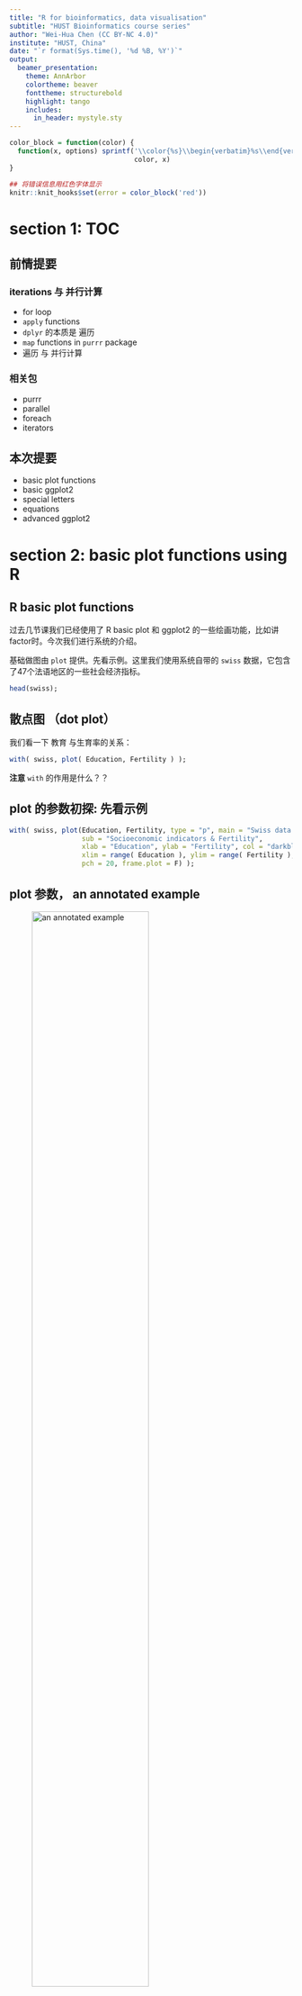 ```yaml
---
title: "R for bioinformatics, data visualisation"
subtitle: "HUST Bioinformatics course series"
author: "Wei-Hua Chen (CC BY-NC 4.0)"
institute: "HUST, China"
date: "`r format(Sys.time(), '%d %B, %Y')`"
output: 
  beamer_presentation:
    theme: AnnArbor
    colortheme: beaver
    fonttheme: structurebold
    highlight: tango
    includes:
      in_header: mystyle.sty
---
```


```r
color_block = function(color) {
  function(x, options) sprintf('\\color{%s}\\begin{verbatim}%s\\end{verbatim}',
                               color, x)
}

## 将错误信息用红色字体显示
knitr::knit_hooks$set(error = color_block('red'))
```


# section 1: TOC

## 前情提要

### iterations 与 并行计算

* for loop
* ``` apply ``` functions 
* ``` dplyr ``` 的本质是 遍历 
* ``` map ``` functions in ```purrr ``` package 
* 遍历 与 并行计算

### 相关包

* purrr
* parallel
* foreach
* iterators

## 本次提要

* basic plot functions
* basic ggplot2 
* special letters
* equations
* advanced ggplot2

# section 2: basic plot functions using R 

## R basic plot functions

过去几节课我们已经使用了 R basic plot 和 ggplot2 的一些绘画功能，比如讲factor时。今次我们进行系统的介绍。

基础做图由 ``` plot ``` 提供。先看示例。这里我们使用系统自带的 ``` swiss ``` 数据，它包含了47个法语地区的一些社会经济指标。

\FontSmall 

```r
head(swiss);
```

## 散点图 （dot plot）

我们看一下 教育 与生育率的关系：

\FontSmall

```r
with( swiss, plot( Education, Fertility ) );
```

\FontNormal

**注意** ``` with ``` 的作用是什么？？

## plot 的参数初探: 先看示例

\FontSmall

```r
with( swiss, plot(Education, Fertility, type = "p", main = "Swiss data 1888", 
                  sub = "Socioeconomic indicators & Fertility", 
                  xlab = "Education", ylab = "Fertility", col = "darkblue", 
                  xlim = range( Education ), ylim = range( Fertility ), 
                  pch = 20, frame.plot = F) );
```

## plot 参数， an annotated example 

![an annotated example](images/talk09/plot_annotated_example.png){height=70%}

## plot 支持的画图类型， 参数 ``` p = '?' ``` 的取值

\FontSmall
```r
par( mfrow = c(2,4) ); ### 在一张图上画 2 x 4 个 panel 
opts <- c( "p", "l", "o", "b", "c", "s", "S", "h" );
for( o in opts ){
  plot(1:5, type = o, main = paste( "type=", o ) );
}
```


## pch 是什么？ 

决定了数据点的形状，注意它的取值范围

\FontSmall

```r
library(tidyverse); library(extrafont);
ggplot( data.frame( p = c(0:25, 32:127) ) ) +
  scale_y_continuous( name = "" ) + scale_x_continuous( name = "" ) + 
  scale_shape_identity() + 
  geom_point( aes( x = p%%16, y = p%/%16, shape = p ), size = 5, fill = "red" ) + 
  geom_text( aes( x = p %% 16, y = p%/%16 + 0.4, label = p  ), size = 3 );
```

## log transform aexes 

``` plot ``` 还有一些其它有用的参数，详见： ``` ? plot.default ``` 

\FontSmall 

```r
with( swiss, plot(Education, Fertility, type = "p", main = "Swiss data 1888", 
                  sub = "Socioeconomic indicators & Fertility", 
                  xlab = "Education", ylab = "Fertility", col = c("darkblue", "darkred"), 
                  xlim = range( Education ), ylim = range( Fertility ), 
                  pch = 0:25, frame.plot = F, log = "xy") );
## 注： 也可以用 log='x' 或 log='y' 只对一个axis 进行 log 处理
```

## ggplot 版本

\FontSmall 

```r
ggplot( swiss, aes( x = Education, y = Fertility ) ) + 
  geom_point(  ) + scale_x_log10() + scale_y_log10() + 
  xlab( "Education" ) + ylab( "Fertility" ) + 
  ggtitle( "Swiss data 1888" );
```

## ggplot 更多散点示例

以 ``` mtcars ``` 为例

\FontSmall

```r
ggplot( mtcars, aes( x = wt, y = mpg, colour = factor( cyl ), shape = factor(cyl) ) ) +
  geom_point() + xlab( "Weight (1000 lbs)" ) + ylab( "Miles/(US) gallon" ) +
  labs( colour = "Number of cylinders", shape = "Number of cylinders" ) ;
```

## plot: high-level vs. low-level plots

* **high level**: plotting functions create a new plot on the graphics device
* **low level**: plotting functions add more information to an existing plot

\FontSmall

```r
plot( 1:10, col = "red" ); ## high level 
points( sample(1:10, 10), col = "darkgreen", pch = 20 ); ## low level
```

## low level plots 列表 
* ``` points ``` : 点图
* ``` lines ``` : 线图
* ``` abline ``` : 直线
* ``` polygon ``` : 多边形
* ``` legend ``` : 图例
* ``` title ``` ： 标题
* ``` axis ``` : 轴
... 

## high level plots 列表

* ``` plot ``` : 通用画图函数
* ``` pairs ``` 
* ``` coplot ``` 
* ``` qqnorm ``` 
* ``` hist ``` 
* ``` dotchart ``` 
* ``` image ``` 
* ``` contour ``` 
... 

**注**： 可以用 ``` add = TRUE ``` 参数（如果可用）将 high level 函数强制转换为 low level 

## 图形相关参数（系统函数）

``` par() ``` 函数： 显示或修改当前**图形设备**的参数。用以下命令查看支持的内容：

\FontSmall

```r
par( c( "mar", "bg" ) ); ## 显示指定参数的值
## 显示所有参数 
par(); 
```

## 调整 ``` par() ``` 参数前请备份

``` par() ``` 用于指定全局参数，因此在改变前尽量备份

\FontSmall

```r
oldpar <- par(); ## 备份

do some changes here ... 

## 恢复
par( oldpar ); 
```

## 常用图形参数及调整: margin

图形边距（ figure margins ）

\FontSmall 
``` r
par( mar = c( 5.1, 4.1, 4.1, 2.1 )); ## 设置新 martin 
```

\FontNormal 

分别指定 下 -> 左 -> 上 -> 右 的边距，即从下面开始，顺时针移动。

单位是： text lines  

或：

\FontSmall 

``` r
par( mai = c( 5.1, 4.1, 4.1, 2.1 )); ## 设置新 martin 
```

\FontNormal 

单位是： inch 

## 常用图形参数及调整: 多panel 

画 2x3 共 6个panel，从左到右。（2行3列）

\FontSmall 

```r
par( mfrow=c(2,3) );
for( i in 1:6 )
  plot( sample( 1:10, 10 ), main = i );
```

## 常用图形参数及调整: 多panel , cont.

\FontNormal

画 2x3 共 6个panel，从上到下。（2行3列）

\FontSmall 

```r
par( mfcol=c(2,3) );
for( i in 1:6 )
  plot( sample( 1:10, 10 ), main = i );
```

## 重要概念：图形设备

**图形设备**是指图形输出的设备，可以将**图形设备**理解为**保存格式** 。

默认设备是：

* X11() : *nix 
* windows() : windows 
* quartz() : OS X 

图形显示在**显示器**上。

## 图形设备：cont. 

常用其它设备有：

* pdf() 
* png()
* jpeg() 

分别对应输出文件格式。

## 常用图形设备： pdf() 

使用方法如下：

\FontSmall 
```r
pdf( file = "/path/to/dir/<file_name>.pdf", height = 5, width = 5 ); ## 创建一个新设备/ pdf 文件 
plot(1:10); ## 作图；
dev.off(); ## 关闭设备
```

\FontNormal 

**说明**

1. 默认文件名为 ``` Rplots.pdf ``` ，
2. ```dev.off() ``` 必须关闭。关闭后，返回到最近使用的图形设备
3. ``` height ``` 和 ``` width ``` 参数的单位是 inch 
4. 如果运行多个 high level 作图命令，则会产生**多页pdf** 


## 请尽量使用 pdf 作为文件输出格式

1. 生信图片大多是点线图，适合保存为矢量格式（如pdf, ps 等）；
2. 矢量图可无限放大而不失真（变成像素）；
3. 可由 Adobe Illustrator 等矢量图软件进行编辑

# section 3: ggplot2 基础

## 一个简单的示例

\FontSmall

```r
## 准备数据
year1 <- c(7, 12, 28, 3, 41);
year2 <- c(14, 7, 6, 19, 3);

df <- rbind( tibble( month = 1:length( year1 ), value = year1, cat = "Year1" ),
             tibble( month = 1:length( year2 ), value = year2, cat = "Year2 ") );

plot1 <-  ## 将图保存在变量中；
  ggplot( df, aes( x = month, y = value, colour = cat) ) + 
  geom_line() + geom_point() + 
  xlab( "Month" ) + ylab( "Rain fall" ) +
  labs( colour = "Year");
```


## 画图

\FontSmall

```r
plot1;  ## 画图
```

## ggplot2 基础概念详解

![ggplot2 参数简介](images/talk09/ggplot_explained.png){height=20%}

\FontSmall

1. **aes** (aesthetics)美学：控制全局参数，包括：x,y轴使用的数据，颜色( colour, fill) ，形状 ( shape )，大小 ( size )，分组 ( group ) 等等；

2. **图层**： ``` geom_<layer_name> ``` ；每张图可有多个图层（此处有两个）；图层可使用全局数据 (df) 和参数 (aes)，也可以使用自己的 aes 和 数据；

3. 其它控制函数

## ggplot2 优缺点

ggplot2 优点：

1. 强大又专业
2. 复杂又好看
3. canvas 大小，坐标会根据数据、图层自动调整，让用户专注于作图本身；

缺点：

太难学！

## 图层使用自己的数据，示例

\FontSmall

图层可从 `ggplot` 继承**数据** 和 其它参数，包括 **aes**，但也可使用自己的


```r
plot1 + 
  geom_point( data = data.frame( x2 = 1:5, y2 = sample(30:100, 5) ),  ## 注意： data = 是必须的
          aes( x = x2, y = y2 ),  ## 使用自己的 aes ... 
          colour =  c("darkgreen", "red", "blue", "gold", "purple") , shape = 15, size = 4 )
```


**要点**

1. 如上所见，xy -axes 会随数据自动调整

2. ggplot2 作图结果可以保存在变量中，并可累加更多图层

3. 图层使用自己的数据时，需要用 ``` data =  ``` 指定；而全局数据则不用 ``` ggplot ( data.frame( ... ) ) ```


# section 4: ggplot2作图的四个基本组成部分详解

## 1. 图层

### ```geom_<图层名>```

* ``` geom_point ``` , ``` geom_line ```: 点线图，用于揭示两组数据间的关系；
* ``` geom_smooth ``` : 常与 ``` geom_point ``` 联合使用，揭示数据走势
* ``` geom_bar ``` ： bar 图
* ``` geom_boxplot ``` : 箱线图，用于比较N组数据，揭示区别
* ``` geom_path ``` : 与``` geom_line ``` 相似，但也可以画其它复杂图形
* ``` geom_histogram ```, `` geom_density ``` : 数据的分布，也可用于多组间的比较
* 其它十余种，请见“ggplot2 : elegant graphics for data analysis” 一书！！

## 2. ```scale``` 显示控制

### 基本规则

* ```scale_<控制内容>_<控制手段>```，e.g. ```scale_color_manual()```： 以**手选方式** 控制 **颜色**

### 四种控制类型

* ```scale_color_...```
* ```scale_fill_...```
* ```scale_shape_...```
* ```scale_size_...```

![数据的4种scale方法](images/talk09/scale.png){height=25%}

## 2.1 改变颜色 

\FontSmall

```r
library(ggplot2);
ggplot(iris, aes(x=Sepal.Length, y=Sepal.Width, color=Species)) +
  geom_point(size=2);
```


解释：

* 使用 `iris` 里 **萼片** 大小数据；

* `colour = Species`：根据 `Species` 列决定颜色；

* 共需要 **3种** 颜色；

* 由**默认色板**决定；

## 默认的色板

![default discrete colour palette](images/talk09/ggplot_default_palette.png){height=40%}

\FontSmall

* 根据需要的颜色数量，取相应的行

## 使用其它色板，比如 `scale_colour_brewer()` 

![](images/talk09/ggplot_brewer_palettes.png){height=90%}

## `scale_colour_brewer()`, 使用示例

\FontSmall

```r
ggplot(iris, aes(x=Sepal.Length, y=Sepal.Width, color=Species)) + geom_point(size=2) + 
  scale_color_brewer( palette = "Set1" );
```

* 使用方法：```scale_color_brewer( palette = "<palette name>" );```

* 取**前N个**颜色

## `scale_color_brewer` 提供的其它色板

\FontSmall

### Diverging

BrBG, PiYG, PRGn, PuOr, RdBu, RdGy, RdYlBu, RdYlGn, Spectral

### Qualitative
Accent, Dark2, Paired, Pastel1, Pastel2, **Set1**, Set2, Set3

### Sequential
Blues, BuGn, BuPu, GnBu, Greens, Greys, Oranges, OrRd, PuBu, PuBuGn, PuRd, Purples, RdPu, Reds, YlGn, YlGnBu, YlOrBr, YlOrRd

## 手动设置颜色 : `scale_colour_manual()`

\FontSmall

```r
mtcars %>% ggplot( aes(disp, mpg) ) + geom_point( aes( color = factor(cyl) ) ) +
  scale_color_manual( breaks = c("4","6","8"), values = c("red","green","blue") );
```

## 如何对应**数量**与颜色？使用**渐变颜色**！

\FontSmall

```r
mpg %>% ggplot( aes(displ, hwy) ) + geom_point( aes( color = displ ) );
```

* 根据 `displ` 排气量 的值显色；

* 默认使用2色；

## 用`scale_color_gradient()` 改变渐变颜色

\FontSmall

```r
scale_colour_gradient(
  ...,
  low = "#132B43",
  high = "#56B1F7",
  space = "Lab",
  na.value = "grey50",
  guide = "colourbar",
  aesthetics = "colour"
)
```

改变 low 和 high 的值即可；

## `scale_color_gradient()` 举例

\FontSmall

```r
mpg %>% ggplot( aes(displ, hwy) ) + geom_point( aes( color = displ ) ) +
  scale_color_gradient( low = "black", high = "yellow" );
```

## 使用**3个**渐变色？用 `scale_color_gradient2()` 

\FontSmall

```r
mpg %>% ggplot( aes(displ, hwy) ) + geom_point( aes( color = displ ) ) +
  scale_colour_gradient2( low = "black", mid = "red", high = "yellow", midpoint = 4.5 );
```

* 三个颜色：`low` `mid` `high`

* **注意**  `midpoint` 参数！！

## 更多颜色？使用 `scale_colour_gradientn` 

\FontSmall

```r
mpg %>% ggplot( aes(displ, hwy) ) + geom_point( aes( color = displ ) ) +
  scale_colour_gradientn( colors = c("black","red", "yellow", "blue", "pink") );
```

## 一种有趣的渐变色显示方法 ： `scale_colour_binned` 

\FontSmall

```r
mpg %>% ggplot( aes(displ, hwy) ) + geom_point( aes( color = displ ) ) +
  scale_color_binned( low = "black", high = "yellow" );
```

* 渐变色，但分组显示

## 2.2 `fill` 颜色

\FontSmall

### `fill`与`colour`有什么区别？？？

* `colour` defines the colour with which a geom is **outlined** (the shape's "stroke")

* `fill`defines the colour with which a geom is **filled**

### 哪些 pch 们有 `fill` ？？

* Points generally only have a `colour` and **no fill**

* However, point shapes **21–25** that include **both** a colour and a fill.

## `fill`与`colour`有啥区别？？？(again)

\FontSmall

找一个有两种属性的 point (pch = 21)，先看 `fill` 的效果；

```r
mpg %>% ggplot( aes(displ, hwy) ) + 
  geom_point( aes( colour = cyl ), shape = 21, stroke = 3);
```

### 说明

* `colour` 在 shape = 21时，为描边（stroke）色；

* 可用 `stroke` 控制 线条粗细；

## `fill`与`colour`有啥区别？？？, cont.

\FontSmall

同时有 fill 和 colour 

```r
mpg %>% ggplot( aes(displ, hwy) ) + 
  geom_point( aes( colour = cyl, fill = class ), 
              shape = 21, size = 3,
              stroke = 2);
```

## fill 的调色板 与 colour 一样！

\FontSmall

先看看离散值的色板

```r
mpg %>% ggplot( aes(displ, hwy) ) + 
  geom_point( aes( fill = class ), shape = 21, stroke = 1.5) +
  scale_fill_brewer( palette = "Set1" ) 
```

注： 默认的 stroke 颜色为 `black`；

## fill 的 gradient 色板

\FontSmall

```r
mpg %>% ggplot( aes(displ, hwy) ) + 
  geom_point( aes( fill = cyl ), shape = 21, stroke = 1) +
  scale_fill_gradient( low = "yellow", high = "blue" ) ;
```

注： 默认的 stroke 颜色为 `black`；

## `fill` 与 `colour` 小结

\FontSmall

1. 做到两个匹配，即：

a) `aes` 参数 (如 `fill = `) 与 函数 (如 `scale_fill_xxx`) 匹配；`colour` 也是如此；
b) 数据类型与色板类型匹配：数量配渐变，离散配离散；

![](images/talk09/color_fill_explained.png){height=40%}

2. 两者色板是通用的；函数也是，比如 `scale_fill_xx` 对应 `scale_colour_xx`;

3. 有些 shape / pch 只有 colour (stroke)，有些则两者都有；

## 其它颜色相关函数

\FontSmall

* scale_fill_continuous, scale_colour_continuous 

* scale_fill_manual, scale_colour_manual 

... 

## 其它包中的调色板和相应函数

### included in ggplot2

`scale_color_hue`, `scale_color_manual`, `scale_color_grey`, `scale_colour_viridis_d`, `scale_color_brewer` ...

### from the `RColorBrewer` package

`scale_color_brewer(palette = "<palette name>")` ... note: 函数属于 ggplot2

### from the `viridis` package 

`scale_color_viridis( discrete=TRUE, option="<palette name>" )` note: 提供了函数和palette

### other packages ... 

* `paletteer` package: `scale_color_paletteer_xx` functions

* `ggsci` package


## ``` ggsci ```: 论文发表用的色板!!!

\FontSmall

### install 
```r
install.packages("ggsci"); # Install ggsci from CRAN:
devtools::install_github("nanxstats/ggsci"); # or from github
```

### contents

``` scale_color_<journal> ``` 和 ``` scale_fill_<journal> ``` functions and color palettes

### supported journals

* NPG `scale_color_npg()`, `scale_fill_npg()`
* AAAS, NEJM, Lancet, JAMA ... 

## ggsci 举例
\FontSmall

```r
library("ggsci")
library("ggplot2")
library("gridExtra")
data("diamonds")
p1 <- ggplot(
  subset(diamonds, carat >= 2.2),
  aes(x = table, y = price, colour = cut)
) +
  geom_point(alpha = 0.7) +
  geom_smooth(method = "loess", alpha = 0.05, size = 1, span = 1) +
  theme_bw() + labs( tag = "A" )

p2 <- ggplot(
  subset(diamonds, carat > 2.2 & depth > 55 & depth < 70),
  aes(x = depth, fill = cut)
) +
  geom_histogram(colour = "black", binwidth = 1, position = "dodge") +
  theme_bw() + labs( tag = "B" )
```

\FontNormal

**要点** 

* ``` library(gridExtra) ``` 

## ggsci 结果, Nature Style !! 

\FontSmall

```r
p1_npg <- p1 + scale_color_npg()
p2_npg <- p2 + scale_fill_npg()
grid.arrange(p1_npg, p2_npg, ncol = 2)
```

## 2.3 `size` 

\FontSmall

```r
mpg %>% ggplot( aes(displ, hwy) ) + 
  geom_point( aes( size = cyl, colour = class  ) );
```

* size : 用 cyl 列的值确定大小

## 2.4 `shape` 

\FontSmall

```r
mpg %>% ggplot( aes(displ, hwy) ) + 
  geom_point( aes( size = cyl, colour = class, shape = class  ) );
```

## 问题： `size`, `colour` 等参数可在 `aes()` 内部，也可在外部，有什么区别？？？

\FontSmall

在内部时，以指定列的值确定**大小**，或按 factor 的数量确定颜色、形状的**数量**：

```r
mpg %>% ggplot( aes(displ, hwy) ) + 
  geom_point( aes( size = cyl, colour = class, shape = class  ) );
```

在外部时，则以**指定值**为准：

```r
mpg %>% ggplot( aes(displ, hwy) ) + 
  geom_point( size = 2, colour = "green", shape = 21 );
```

注： size 等接受的值，长度要么为1，要么与行数等长；

## ggplot2要素3： 坐标系统

### 线性坐标系统
  
  * `coord_cartesian()`, 
  * `coord_flip()`, 
  * `coord_fixed()`
  
### 非线性坐标系统

  * `coord_trans()`
  * `coord_polar()`
  * `coord_map()`
  
## 3.1 线性坐标系统， coord_cartesian()

\FontSmall

默认的坐标系统，可使用 xlim, ylim 等参数，实现**缩放局部**

```r
p1 <- ggplot(mpg, aes(displ, hwy)) + 
  geom_point() + geom_smooth()

p1 + coord_cartesian(xlim = c(4, 6))
```

## 3.1 线性坐标系统， coord_flip()

exchange the x and y axes

\FontSmall

```r
ggplot(mpg, aes(displ, cty)) + 
  geom_point() + geom_smooth() + 
  coord_flip()
```

## 3.1 线性坐标系统， coord_fixed()

\FontSmall

用特定的长宽比例 (aspect ratio) 作图，如下图所示：

```r
ggplot(mpg, aes(displ, cty)) + 
  geom_point() + geom_smooth() + 
  coord_fixed(ratio = 1) ## ratio = y/x
```

## 3.2 非线性，`coord_trans()`

\FontSmall

x, y 轴的转换；先生成原图

```r
rect <- data.frame(x = 50, y = 50)
line <- data.frame(x = c(1, 200), y = c(100, 1))
base <- ggplot(mapping = aes(x, y)) + 
  geom_tile(data = rect, aes(width = 50, height = 50)) + 
  geom_line(data = line)

base ; ## 画出来
```

## 3.2 非线性，`coord_trans()`, cont.

\FontSmall

log10(y): 

```r
base + coord_trans(y = "log10");
```

```coord_trans()```的其它参数：

* limx, limy: 限制xy的显示范围


## 3.2 非线性，coord_polar()

\FontSmall

```r
base + coord_polar(); ## 默认为 coord_polar("x")
```

## 3.2 非线性，coord_polar(), cont.

\FontSmall

```r
base + coord_polar("y");
```

## 3.2 非线性，coord_polar(), 柱图变饼图

\FontSmall

```r
base <- ggplot(mtcars, aes(factor(1), fill = factor(cyl))) +
  geom_bar(width = 1) + theme(legend.position = "none") + 
  scale_x_discrete(NULL, expand = c(0, 0)) +
  scale_y_continuous(NULL, expand = c(0, 0))

base + coord_polar(theta = "y") ## 变饼图
```

## 3.2 非线性，coord_map()

\FontSmall

世界地图

```r
world <- map_data("world")
worldmap <- ggplot(world, aes(long, lat, group = group)) +
  geom_path() +
  scale_y_continuous(NULL, breaks = (-2:3) * 30, labels = NULL) +
  scale_x_continuous(NULL, breaks = (-4:4) * 45, labels = NULL)

worldmap; ## 画出来
```


## 3.2 非线性，coord_map(), cont.

\FontSmall

球形图

```r
library(mapproj);
worldmap + coord_map("ortho");
```

更多内容可以见《ggplot2: elegant graphics for data analysis》一书的第7章。

## ggplot2要素4： faceting ... 

Faceting generates small multiples each showing a different subset of the data.

``` facet_grid( <by_row> ~ <by_col> ) ``` 汽缸、车重与燃油效率间的关系

\FontSmall 

```r
ggplot( mtcars, aes( x = wt, y = mpg ) ) +
  geom_point() +
  facet_grid( . ~ cyl, scales = "free" );
```

## faceting , cont. 

\FontSmall 

```r
ggplot( mtcars, aes( x = wt, y = mpg ) ) +
  geom_point() +
  facet_grid( cyl ~ . );
```

** 注意 ** 

作图相关概念： panel, strip, axis, tick, tick label, axis label

## ``` facet_grid ``` , cont.

\FontSmall

```r
ggplot( mtcars, aes( x = wt, y = mpg ) ) +
  geom_point() + geom_smooth( method = "lm" ) + 
  facet_grid( . ~ cyl );
```

## ``` facet_wrap ``` 

指定行、列数和方向

\FontSmall

```r
ggplot( mtcars, aes( x = wt, y = mpg ) ) +
  geom_point() + geom_smooth( method = "lm" ) + 
  facet_wrap( . ~ cyl , ncol = 2, dir = "v" );
```

## parameters of `facet_wrap`

\FontSmall

```r
facet_wrap(
  facets,
  nrow = NULL,
  ncol = NULL,
  scales = "fixed",
  shrink = TRUE,
  labeller = "label_value",
  as.table = TRUE,
  switch = NULL,
  drop = TRUE,
  dir = "h",
  strip.position = "top"
)
```


## ggplot2 小结

\FontSmall

### layered grammer (图层语法) 的成分

* 图层 ( geom_xxx )
* scale ( scale_xxx )
* 坐标系统
* faceting ( facet_xxx )

# ggplot2 进阶 1 ：如何在一张图中画多个panel？

## key requirements for multi-panel plots

* order / position
* labeling
* layout 

## combine multiple plots

Useful packages:

* `gridExtra`
* `cowplot` 
* `grid`
* `lattice`

\FontSmall

install or load packages

```r
if (!require("gridExtra")){ 
  install.packages("gridExtra");
} 

if (!require("cowplot")){ 
  install.packages("cowplot");
} 

library( cowplot );
library( gridExtra );
```

## arranging multiple graphs using cowplot 

Prepare two plots

\FontSmall

```r
sp <- ggplot(mpg, aes(x = cty, y = hwy, colour = factor(cyl)))+ 
  geom_point(size=2.5)
# Bar plot
bp <- ggplot(diamonds, aes(clarity, fill = cut)) +
  geom_bar() +
  theme(axis.text.x = element_text(angle=70, vjust=0.5))
```

Combine the two plots (the scatter plot and the bar plot):

```r
cowplot::plot_grid(sp, bp, labels=c("A", "B"), ncol = 2, nrow = 1)
```

## `plot_grid` parameters

\FontSmall

```r
plot_grid(
  ...,
  plotlist = NULL,
  align = c("none", "h", "v", "hv"),
  axis = c("none", "l", "r", "t", "b", "lr", "tb", "tblr"),
  nrow = NULL,
  ncol = NULL,
  rel_widths = 1,
  rel_heights = 1,
  labels = NULL,
  label_size = 14,
  label_fontfamily = NULL,
  label_fontface = "bold",
  label_colour = NULL,
  label_x = 0,
  label_y = 1,
  hjust = -0.5,
  vjust = 1.5,
  scale = 1,
  greedy = TRUE,
  byrow = TRUE,
  cols = NULL,
  rows = NULL
)
```

## 用`draw_plot` 调整graph的相对大小

\FontSmall

先生成一个新的panel

```r
plot.iris <- ggplot(iris, aes(Sepal.Length, Sepal.Width)) + 
  geom_point() + facet_grid(. ~ Species) + stat_smooth(method = "lm") +
  background_grid(major = 'y', minor = "none") + # add thin horizontal lines 
  panel_border();
plot.iris;
```

## 用`draw_plot` 将三个panel画在一起

\FontSmall

```r
plot <- 
  ggdraw() +
  draw_plot(plot.iris, x=0, y=.5, width=1, height=.5) +
  draw_plot(sp, 0, 0, .5, .5) +
  draw_plot(bp, .5, 0, .5, .5) +
  draw_plot_label(c("A", "B", "C"), c(0, 0, 0.5), c(1, 0.5, 0.5), size = 15);
```

`draw_plot(plot, x = 0, y = 0, width = 1, height = 1)` 详解：

* plot: the plot to place (ggplot2 or a gtable)
* x: The x location of the lower left corner of the plot.
* y: The y location of the lower left corner of the plot.
* width, height: the width and the height of the plot

## `draw_plot` results

\FontSmall

```r
plot
```

## ```draw_plot_label``` parameters

\FontSmall

Use `draw_plot_label` to add the labels

```r
draw_plot_label(c("A", "B", "C"), c(0, 0, 0.5), c(1, 0.5, 0.5), size = 15);

draw_plot_label(
  label,
  x = 0,
  y = 1,
  hjust = -0.5,
  vjust = 1.5,
  size = 16,
  fontface = "bold",
  family = NULL,
  color = NULL,
  colour,
  ...
)
```

## use `gridExtra::grid.arrange` to arrange multiple graphs

\FontSmall

Create four plots

```r
library(ggplot2); library("gridExtra");
df <- ToothGrowth
df$dose <- as.factor(df$dose)

bp <- ggplot(df, aes(x=dose, y=len, color=dose)) +
  geom_boxplot() + 
  theme(legend.position = "none") + labs( tag = "A");
dp <- ggplot(df, aes(x=dose, y=len, fill=dose)) +
  geom_dotplot(binaxis='y', stackdir='center')+
  stat_summary(fun.data=mean_sdl, mult=1, 
                 geom="pointrange", color="red")+
   theme(legend.position = "none") + labs( tag = "B")
vp <- ggplot(df, aes(x=factor(dose), y=len)) +
  geom_violin()+
  geom_boxplot(width=0.1) + labs( tag = "C")
sc <- ggplot(df, aes(x=dose, y=len, color=dose, shape=dose)) +
  geom_jitter(position=position_jitter(0.2))+
  theme(legend.position = "none") +
  theme_gray() + labs( tag = "D")
```

## use `gridExtra::grid.arrange` to arrange multiple graphs, cont.

\FontSmall

```r
grid.arrange(bp, dp, vp, sc, ncol=2, nrow =2);
```

## use `layout_matrix` parameter in `grid.arrange` 

\FontSmall

```r
grid.arrange(bp, dp, vp, sc, ncol = 2, 
             layout_matrix = cbind(c(1,1,1), c(2,3,4)));
```

## explain `layout_matrix`

\FontSmall

```r
grid.arrange(bp, dp, vp, sc, 
             ncol = 2,  ## two columns 
             layout_matrix = cbind(c(1,1,1), c(2,3,4)) ## specify the layout
             );
```

How the layout look like??

```r
cbind(c(1,1,1), c(2,3,4));
```

## make a different layout??? 

\FontSmall

three columns, A and B take the first two, C and D take the third one.

```r
( laymat = cbind(c(1,1), c(2,2), c(3,4)) );
```

```r
grid.arrange(bp, dp, vp, sc,
             ncol = 3, layout_matrix = laymat);
```

## Add a common legend for multiple ggplot2 graphs

\FontSmall

Prepare a function to extract legend from a plot. Note **the legend should exist**.

```r
library(gridExtra)
get_legend<-function(myggplot){
  tmp <- ggplot_gtable(ggplot_build(myggplot))
  leg <- which(sapply(tmp$grobs, function(x) x$name) == "guide-box")
  legend <- tmp$grobs[[leg]]
  return(legend)
}
```

## Prepare the graphs and a legend 

\FontSmall

```r
## 1. Create a box plot WITH legend
bp <- ggplot(df, aes(x=dose, y=len, color=dose)) +
  geom_boxplot() + labs(tag = "A");
## 2. Create a violin plot WITHOUT legend
vp <- ggplot(df, aes(x=dose, y=len, color=dose)) +
  geom_violin()+ geom_boxplot(width=0.1) + labs( tag = "B") +
  theme(legend.position="none") ## no legend 
## 3. extract the legend from the first plot 
legend <- get_legend(bp);
## 4. remove the legend from the first plot 
bp2 <- bp + theme(legend.position="none");
```

## plot the common legned to the right 

\FontSmall

```r
grid.arrange(bp2, vp, legend, ## three objects to plot
             ncol=3, ## plot by column 
             widths=c(2.3, 2.3, 0.8)); ## set the width of each graph
```

缺点：legend看起来属于B，而不是共同的。

## SOLUTION: place the legend at top and align to the center

\FontSmall

```r
## 1. re-make bp WITH legend, place the legend at top
bp <- ggplot(df, aes(x=dose, y=len, color=dose)) +
  geom_boxplot() + labs(tag = "A") + theme(legend.position = "top");
## 2. extract the legend 
legend <- get_legend(bp);
## 3. remove teh legend from the plot 
bp2 <- bp + theme(legend.position = "none")
## 4. plot 
grid.arrange(legend, bp2, vp,  ncol=2, nrow = 2, 
             layout_matrix = rbind(c(1,1), c(2,3)),
             widths = c(2.7, 2.7), heights = c(0.2, 2.5));
```

## Explain

\FontSmall

```r
grid.arrange(legend, bp2, vp,  
             ncol=2, nrow = 2, 
             layout_matrix = rbind(c(1,1), c(2,3)),
             widths = c(2.7, 2.7), heights = c(0.2, 2.5));
```

```r
rbind(c(1,1), c(2,3));
```

* `legend` takes the first row, and has a height of `0.2`
* the other two graphs take the second row and has a height of `2.5`

## Practise on your own

\FontSmall

To place the legend at:

* the bottom, centered at the middle
* top-left
* top-right
* bottom-left
* bottom-right

## ggExtra - Add marginal histograms to ggplot2

\FontSmall

please install the package if not exists ...

`install.packages("ggExtra")`

```r
library(ggExtra);
piris <- ggplot(iris, aes(Sepal.Length, Sepal.Width, colour = Species)) +
  geom_point()
ggMarginal(piris, groupColour = TRUE, groupFill = TRUE)
```

## 也可自己写代码实现

\FontSmall

```r
piris <- ggplot(iris, aes(Sepal.Length, Sepal.Width, colour = Species)) +
  geom_point() + theme(legend.position=c(0,1), legend.justification=c(0,1))
xdensity <- ggplot(iris, aes(Sepal.Length, fill = Species)) + 
  geom_density(alpha=.5) + theme(legend.position = "none")
ydensity <- ggplot(iris, aes(Sepal.Width, fill=Species)) + 
  geom_density(alpha=.5) + theme(legend.position = "none") + coord_flip()
grid.arrange(xdensity, NULL, piris, ydensity, 
        ncol=2, nrow=2, widths=c(4, 1.4), heights=c(1.4, 4));
```

## Extended reading

### Other ggplot2 extensions

See the gallery at https://exts.ggplot2.tidyverse.org/gallery/. Or Google `ggplot2 extensions gallery`.

### Explore the `grid` package

* create graphical objects (`grobs`)
* arrange multiple grobs using `arrangeGrob` function

### Explore the `gridExtra` package

* plot table 
* ...

## 小结

Essentials for combining multiple graphs in one:

* ordering
* layout

# ggplot2 进阶 2：如何写公式？

## 散点图的进一步分析

显示两组数据间的相关性：

\FontSmall 
```r
## 作图
ggplot( swiss, aes( x = Education, y = Fertility ) ) +
  geom_point( shape = 20 );

## 分析
with( swiss, cor.test( Education, Fertility  )$estimate );
```

## 在图中加入公式和统计信息

先展示一下结果

```r
m = lm(Fertility ~ Education, swiss);
c = cor.test( swiss$Fertility, swiss$Education );
eq <- substitute( atop( paste( italic(y), " = ",  a + b %.% italic(x), sep = ""),
                        paste( italic(r)^2, " = ", r2, ", ", italic(p)==pvalue, sep = "" ) ),
                      list(a = as.vector( format(coef(m)[1], digits = 2) ),
                           b =  as.vector(  format(coef(m)[2], digits = 2) ),
                           r2 =  as.vector( format(summary(m)$r.squared, digits = 2) ),
                           pvalue =  as.vector( format( c$p.value , digits = 2) ) )
    ); 

eq <- as.character(as.expression(eq));

ggplot(swiss, aes( x = Education,  y = Fertility ) ) +
        geom_point( shape = 20 ) +
        geom_smooth( se = T ) +
        geom_text( data = NULL,
                   aes( x = 30, y = 80, label= eq, hjust = 0, vjust = 1),
                   size = 4, parse = TRUE, inherit.aes=FALSE);
```

## 公式详解

![equation explained!](images/talk09/equation_explained_paste_version.png){height=40%}

## 公式详解，cont. 

以下代码实现两个任务：

1. 将两个公式上下放置 ``` atop ( <equation_1> , <equation_2> ) ```;
2. 将公式中的某些值替换为数值 ``` substitute( <equation>, list( ... ) ) ```

\FontSmall

```r
## 计算 ... 
m = lm(Fertility ~ Education, swiss);
c = cor.test( swiss$Fertility, swiss$Education );

## 生成公式
eq <- substitute( atop( paste( italic(y), " = ",  a + b %.% italic(x), sep = ""),
                        paste( italic(r)^2, " = ", r2, ", ", italic(p)==pvalue, sep = "" ) ),
                      list(a = as.vector( format(coef(m)[1], digits = 2) ),
                           b =  as.vector(  format(coef(m)[2], digits = 2) ),
                           r2 =  as.vector( format(summary(m)$r.squared, digits = 2) ),
                           pvalue =  as.vector( format( c$p.value , digits = 2) ) )
    ); 

## 用 as.expression 对公式进行转化 
eq <- as.character(as.expression(eq));
```


## 完整代码

\FontSmall

```r
## 计算 ... 
m = lm(Fertility ~ Education, swiss);
c = cor.test( swiss$Fertility, swiss$Education );

## 生成公式
eq <- substitute( atop( paste( italic(y), " = ",  a + b %.% italic(x), sep = ""),
                        paste( italic(r)^2, " = ", r2, ", ", italic(p)==pvalue, sep = "" ) ),
                      list(a = as.vector( format(coef(m)[1], digits = 2) ),
                           b =  as.vector(  format(coef(m)[2], digits = 2) ),
                           r2 =  as.vector( format(summary(m)$r.squared, digits = 2) ),
                           pvalue =  as.vector( format( c$p.value , digits = 2) ) )
    ); 

## 用 as.expression 对公式进行转化  !!!! 
eq <- as.character(as.expression(eq));

## 作图，三个图层；特别是 geom_text 使用自己的 data 和 aes ... 
ggplot(swiss, aes( x = Education,  y = Fertility ) ) +
        geom_point( shape = 20 ) +
        geom_smooth( se = T ) + ## smooth line ... 
        geom_text( data = NULL,
                   aes( x = 30, y = 80, label= eq, hjust = 0, vjust = 1), ## hjust, vjust ???
                   size = 4, parse = TRUE, inherit.aes=FALSE); ## 注意： parse = TRUE ！！！
```


## equation 的其它写法（更复杂难懂）

\FontSmall

```r
## 计算 ... 
m = lm(Fertility ~ Education, swiss);
c = cor.test( swiss$Fertility, swiss$Education );

## 生成公式
eq <- substitute( atop( italic(y) == a + b %.% italic(x),
                            italic(r)^2~"="~r2*","~italic(p)==pvalue ),
                      list(a = as.vector( format(coef(m)[1], digits = 2) ),
                           b =  as.vector(  format(coef(m)[2], digits = 2) ),
                           r2 =  as.vector( format(summary(m)$r.squared, digits = 2) ),
                           pvalue =  as.vector( format( c$p.value , digits = 2) ) )
    ); 
## 用 as.expression 对公式进行转化  !!!! 
eq <- as.character(as.expression(eq));

## 作图，三个图层；特别是 geom_text 使用自己的 data 和 aes ... 
ggplot(swiss, aes( x = Education,  y = Fertility ) ) +
        geom_point( shape = 20 ) +
        geom_smooth( se = T ) + ## smooth line ... 
        geom_text( data = NULL,
                   aes( x = 30, y = 80, label= eq, hjust = 0, vjust = 1), ## hjust, vjust ???
                   size = 4, parse = TRUE, inherit.aes=FALSE); ## 注意： parse = TRUE ！！！
```

## 公式详解

![equation explained!](images/talk09/equation_explained.png){height=40%}

**注**

* 引号两边必须有 * 或 ~ 字符，~ 表示空格，* 表示什么都没有。~~ 表示两个空格。如果公式中需要 ~ 字符怎么办？？见下面“公式示例3”。


## `hjust` 和 `vjust` 

\FontNormal

```geom_text( aes(  angle, hjust, vjust  ) ) ``` 三参数详解

\FontSmall 

```r
td <- expand.grid(
    hjust=c(0, 0.5, 1),
    vjust=c(0, 0.5, 1),
    angle=c(0, 45, 90),
    text="text"
)

ggplot(td, aes(x=hjust, y=vjust)) + 
    geom_point() +
    geom_text(aes(label=text, angle=angle, hjust=hjust, vjust=vjust)) + 
    facet_grid(~angle) +
    scale_x_continuous(breaks=c(0, 0.5, 1), expand=c(0, 0.2)) +
    scale_y_continuous(breaks=c(0, 0.5, 1), expand=c(0, 0.2))
```


## 公式中的写法之**代数符号**

\FontSmall

|分类| R的表达式                | 显示结果                 |
|---------------------|-------------------------|----|
|代数符号|  ```expression(x + y)```  |  $x + y$         |
||```expression(x - y)```| $x-y$ |
||```expression(x * y)```|$xy$|
||```expression(x / y)```| $x/y$ |
||```expression(x %+-% y)```| $x \pm y$ |
||```expression(x %/% y)```| $x \div y$ |
||```expression(x %*% y)```| $x \times y$ |
||```expression(x %.% y)```|$x \cdot y$|
|| ```expression(x[i])``` | $x_{i}$ |
|| ```expression(x^2)``` | $x^{2}$ |
||```expression(sqrt(x))```| $\sqrt{x}$ |
||```expression(sqrt(x,y))```| $\sqrt[y]{x}$ |
||```expression(list(x,yz))```| $x,y,z$ |

... 更多，不在这里介绍了。

## 希腊字符

代码

\FontSmall 

```r
library(ggplot2);
greeks <- c("Alpha", "Beta", "Gamma", "Delta", "Epsilon", "Zeta",
            "Eta", "Theta", "Iota", "Kappa", "Lambda", "Mu",
            "Nu", "Xi", "Omicron", "Pi", "Rho", "Sigma",
            "Tau", "Upsilon", "Phi", "Chi", "Psi", "Omega");

dat <- data.frame( x = rep( 1:6, 4 ), y = rep( 4:1, each = 6), greek = greeks );

plot2 <- 
  ggplot( dat, aes(x=x,y=y) ) + geom_point(size = 0) +
    # 画希腊字符，注意下面两行代码的区别
    geom_text( aes( x, y + 0.1, label = tolower( greek ) ), size = 10, parse = T ) +
    geom_text( aes( x, y - 0.1, label = tolower( greek ) ), size = 5  );
```

## 希腊字符, cont. 

```r
plot2;
```

## 公式示例

**注** 写公式的方式很多

\FontSmall

```r
eq <- expression(paste(frac(1, sigma*sqrt(2*pi)), " ",
                       plain(e)^{frac(-(x-mu)^2, 2*sigma^2)}));

ggplot( data.frame(x=1:10, y=1:10), aes( x,y ) ) + 
    geom_point( size = 0 ) +
    geom_text(data = NULL, x = 5, y = 5, size = 12,
              label = as.character(eq), parse = TRUE );
```

## 公式示例2 

另一种代入变量值的方法：

\FontSmall

```r
x <- 1.24;
y <- 0.6;

ex <- bquote(.(parse(text=paste( "observed (", "italic(R)^2==", 
                               x,  "^bold(", x, "), n == ", y, ")", 
                               sep = "  " ))) );

ggplot( data.frame(x=1:10, y=1:10), aes( x,y ) ) + geom_point( size = 0 ) +
    geom_text(data = NULL, x = 5, y = 5, size = 8,
              label = as.character(ex), parse = TRUE );
```

## 公式示例3

使用 paste 和 substitute :

\FontSmall

```r
x_mean <- 1.5;
x_sd <- 1.2;

# 表达式
ex <- substitute(
    paste(X[i], " ~ N(", mu, "=", m, ", ", sigma^2, "=", s2, ")"),
    list(m = x_mean, s2 = x_sd^2)
);

# histogram
ggplot( data.frame( x = rnorm(100, x_mean, x_sd) ), aes( x ) ) +
    geom_histogram( binwidth=0.5 ) +
    ggtitle(ex); ## 为什么不需要 parse = TURE ???? 
```


# ggplot2 进阶3: 核心在于先计算再做图

## 举例说明

先看数据（来自talk05）：

\FontSmall
```r
grades2 <- read_delim( file = "data/talk05/grades2.txt", delim = "\t",
                       quote = "", col_names = T);
knitr::kable( grades2 );
```

## geom_bar 

任务：画出每位学生及格的课程数

\FontSmall

```r
ggplot( grades2 %>% filter( grade >= 60 ), aes( name ) ) +
  geom_bar();
```

\FontNormal 

为什么会这样呢？因为 ``` geom_bar(  stat = "count" ) ``` 的默认参数是 ``` count ``` ，即数一下每个 factor 的 出现次数 。

## geom_bar , cont. 

以上命令，实际上等于：

\FontSmall 
```r
## 先做统计
cnt <- grades2 %>% group_by( name ) %>% summarise( cnt = sum( grade >= 60 )  );
ggplot( cnt, aes( x = name, y = cnt ) ) +
  geom_bar( stat = "identity" );
```

## default stat behaviors (默认计算方法)

* ``` geom_bar ``` : count 
* ``` geom_boxplot ``` : boxplot 
* ``` geom_count ``` : sum
* ``` geom_density ``` : density
* ``` geom_histogram ``` : bin
* ``` geom_quantile ``` : quantile
... 

## stacked bars 

应用场景：宏基因组多样本物种丰度图

![Microbiome 3, 28 2015](images/talk09/microbiome_fig.png){height=50%}

## stacked bars , cont.

load data 

\FontSmall 
```r
speabu <-read_tsv( file = "data/talk09/mock_species_abundance.txt"  );
head( speabu );
```


## stacked bars , cont.

\FontSmall

```r
ggplot( speabu, aes( x = id, y = abundance, fill = genus ) ) + 
  geom_bar( stat = "identity", position = "stack", color = "black", width = 0.2 );
```

## 指定Genus展示顺序

factor 的操纵详见第4章。

\FontSmall

```r
speabu$genus <- factor( speabu$genus, levels = rev( c( "Enterobacteriaceae", "Lachnospiraceae", "Bacteroidaceae", "Lactobacillaceae", 
       "Clostridiaceae", "Ruminococcaceae", "Prevotellaceae", "Erysipelotrichaceae", "Streptococcaceae", "Enterococcaceae", "Other" ) ) );
ggplot( speabu, aes( x = id, y = abundance, fill = genus ) ) + 
  geom_bar( stat = "identity", position = "stack", color = "black", width = 0.8 );
```

## 按丰度排序

按丰度中值大小排序

\FontSmall

```r
speabu$genus <- reorder( speabu$genus, speabu$abundance, median );
ggplot( speabu, aes( x = id, y = abundance, fill = genus ) ) + 
  geom_bar( stat = "identity", position = "stack", color = "white", width = 0.8 );
```


## ``` position = "stack" ``` 又是什么？？ 

``` position = "dodge" ```  : plot bars next to each other ...

\FontSmall 

``` r
ggplot( speabu, aes( x = id, y = abundance, fill = genus ) ) + 
  geom_bar( stat = "identity", position = "dodge", color = "white", width = 0.8 );
```

## 显示数值  ... 

\FontSmall 

``` r
## 先计算显示位置
speabu <- speabu %>% arrange( id, desc( factor( genus ) ) ) %>% 
  group_by( id ) %>% mutate( ypos = cumsum( abundance ) - abundance / 2 );
## 画图
ggplot( speabu, aes( x = id, y = abundance, fill = genus ) ) + 
  geom_bar( stat = "identity", position = "stack", color = "black", width = 0.8 ) +
  geom_text( aes( y = ypos, label = paste( abundance, "%", sep = "" ) ), color = "white" );
```

## 显示数值  ... , cont. 

**要点** 

* 使用 ``` ddplyr ``` 的 ``` cumsum() ``` 函数 ...
* 计算位置：当前累加值 - 自身值/2，使数字显示在当前值的中间
* 累加前，要对数据按 factors 进行排序；通过 ``` arrange ``` 函数实现；

## 在 ``` position = "dodge" ``` 的情况下添加 label 

\FontSmall 

```r
df2 <- data.frame(supp=rep(c("VC", "OJ"), each=3),
               dose=rep(c("D0.5", "D1", "D2"),2),
              len=c(6.8, 15, 33, 4.2, 10, 29.5))
ggplot( df2, aes(x=factor(dose), y=len, fill=supp)) +
  geom_bar(stat="identity", position=position_dodge())+
  geom_text(aes(label=len), vjust=1.6, color="black",
            position = position_dodge(0.9), size=3.5)
```

## ``` position ``` 的其它取值

除了 "dodge", "stack" 之外，``` position ``` 还可以：

* ``` position = position_stack(reverse = TRUE) ```
* ``` position = position_dodge(reverse = TRUE) ```
* ``` position = position_identity() ```
* ``` position = position_jitter() ``` : jitter points to avoid overplotting ... 
* ``` position = position_nudge() ``` : is generally useful for adjusting the position of items on discrete scales by a small amount

## 不同的图层有不同默认值

\FontSmall 

```r
ggplot(ToothGrowth, aes(x=factor( dose ), y=len, fill=supp)) +
  geom_boxplot()
```

\FontNormal

``` geom_boxplot() ``` : 默认为 ``` dodge ```


## 改变 `theme()`

\FontSmall 

theme调整 包括 theme() 函数，用于调整各个 elements

和 `theme_xxx()` 函数，直接使用已经定制好的内容；

```r
ggplot(ToothGrowth, aes(x=factor( dose ), y=len, fill=supp)) +
  geom_boxplot() + scale_fill_brewer( palette = "Paired" ) + theme_classic();
```

## ggplot2 中的主题

* ``` theme_gray ``` : 系统默认主题
* ``` theme_bw ``` , ``` theme_linedraw ```, ``` theme_light ```, ``` theme_dark ```, ``` theme_minimal ``` , ``` theme_classic ```, ``` theme_void() ``` 

see here for a complete list: https://ggplot2.tidyverse.org/reference/ggtheme.html

## ``` theme() ``` 函数

除了 theme_<preset_name> 用于调整整体视觉效果外， ggplot2 还提供了 ``` theme() ```  函数用于细调。

* ``` line ```, ``` rect ```, ``` text ```, ``` title ``` ： 整体框架
* ``` axis.<compoment> ``` : 调整坐标轴
* ``` legend.<parameter> ``` : 调整图例
* ``` plot.<> ``` : 控制 title, subtitle 等细节
* ``` panel.<...> ``` : 调整 facet 情况下的panel （facet 下面会介绍）
* ``` strip.<...> ``` : 调整 facet 的 标题细节
... 

更多详见：

官方：https://ggplot2.tidyverse.org/reference/theme.html


## legend 细调

\FontSmall 

```r
ggplot(ToothGrowth, aes(x=factor( dose ), y=len, fill=supp)) +
  geom_boxplot() + scale_fill_brewer( palette = "Paired" ) + 
  labs( fill = "Supplement", x = "Dose (mg)" ) + 
  theme( legend.position = "top" )
```


## `labs()` function: Modify axis, legend, and plot labels

\FontSmall

```r
labs(
  ...,
  x = "<x label>",
  y = "<y label>",
  colour = "<legend title>", # 与 aes 里的 colour 配合使用
  fill = "<legend title>", # 与 aes 里的 fill 配合使用
  shape = "<legend title>", # 与 aes 里的 shape 配合使用
  title = waiver(),
  subtitle = waiver(),
  caption = waiver(),
  tag = waiver(),
  alt = waiver(),
  alt_insight = waiver()
)
```

## `labs()` with examples 

\FontSmall

```r
grid.arrange(sc + labs(tag = "A"), 
             sc + labs( colour = "Dose (mg)" , tag = "B"),
             sc + labs( shape = "Dose (mg)" , tag = "C"),
             sc + labs( colour = "Dose (mg)", shape = "Dose (mg)", tag = "D"  ),
             ncol=4, nrow =1);
```

## more to read

ggplot2 的在线书

https://ggplot2-book.org/themes

# Exercise and home work

## 总结，本节内容

### ggplot2 基础

* 优缺点
* 用法
* 基本组成

### ggplot2 进阶

* 颜色和色板
* 复杂layout的实现
* 公式
* ggplot2的数据统计逻辑

### 更多阅读

* Ggplot2: Elegant Graphics for Data Analysis, Book by Hadley Wickham
* ggplot2 gallery provided by RStudio on Github

## 写在后面

1. ggplot2 博大精深，需要一门课去讲
2. 上手容易，精通难
3. 太多记忆点
4. 本节内容只涉及了基础中的基础，更多内容，包括进阶技巧和生信相关的扩展包，更多的需要同学们自行探索
5. 遇到不会的图，先百度/Google，找包和代码

## 下次预告

data summary and modeling

## 作业

-   ```Exercises and homework``` 目录下 ```talk09-homework.Rmd``` 文件；

- 完成时间：见钉群的要求
